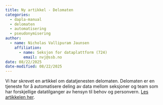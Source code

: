```yaml
---
title: Ny artikkel - Delomaten
categories:
  - dapla-manual
  - delomaten
  - automatisering
  - pseudonymisering
author:
  - name: Nicholas Vallipuram Jaunsen
    affiliation:
      - name: Seksjon for dataplattform (724) 
        email: nvj@ssb.no
date: 08/22/2025
date-modified: 08/22/2025
---
```

Vi har skrevet en artikkel om datatjenesten delomaten. Delomaten er en tjeneste for å automatisere deling av data mellom seksjoner og team som har forskjellige datatilganger av hensyn til behov og personvern. [Les artikkelen her](../../../statistikkere/delomaten.qmd).